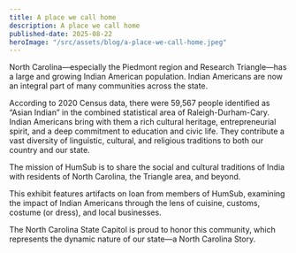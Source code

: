 ```yaml
---
title: A place we call home
description: A place we call home
published-date: 2025-08-22
heroImage: "/src/assets/blog/a-place-we-call-home.jpeg"
---
```


North Carolina—especially the Piedmont region and Research Triangle—has a large and growing Indian American population. Indian Americans are now an integral part of many communities across the state.

According to 2020 Census data, there were 59,567 people identified as “Asian Indian” in the combined statistical area of Raleigh-Durham-Cary. Indian Americans bring with them a rich cultural heritage, entrepreneurial spirit, and a deep commitment to education and civic life. They contribute a vast diversity of linguistic, cultural, and religious traditions to both our country and our state.

The mission of HumSub is to share the social and cultural traditions of India with residents of North Carolina, the Triangle area, and beyond.

This exhibit features artifacts on loan from members of HumSub, examining the impact of Indian Americans through the lens of cuisine, customs, costume (or dress), and local businesses.

The North Carolina State Capitol is proud to honor this community, which represents the dynamic nature of our state—a North Carolina Story.